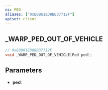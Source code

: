 ```yaml
---
ns: PED
aliases: ["0xE0B61ED8BB37712F"]
apiset: client
---
```

## _WARP_PED_OUT_OF_VEHICLE

```c
// 0xE0B61ED8BB37712F
void _WARP_PED_OUT_OF_VEHICLE(Ped ped);
```


## Parameters
* **ped**: